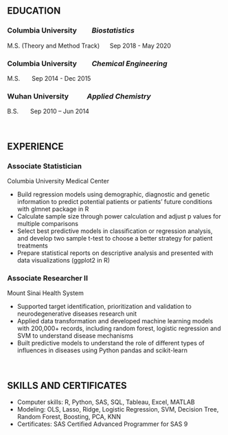 

&nbsp;
&nbsp;
&nbsp;
&nbsp;
&nbsp;
&nbsp;
&nbsp;
&nbsp;
&nbsp;

## EDUCATION

### Columbia University  \ \ \ \ \ \ \ \ *Biostatistics*  <br /> 
M.S. (Theory and Method Track)\ \ \ \ \ \ Sep 2018 - May 2020

### Columbia University  \ \ \ \ \ \ \ \ *Chemical Engineering*  <br />  
M.S. \ \ \ \ \ \ Sep 2014 - Dec 2015

### Wuhan University  \ \ \ \ \ \ \ \ \ \ *Applied Chemistry *  <br /> 
B.S. \ \ \ \ \ \ Sep 2010 – Jun 2014

&nbsp;
&nbsp;
&nbsp;
&nbsp;
&nbsp;
&nbsp;
&nbsp;
&nbsp;
&nbsp;

## EXPERIENCE

### Associate Statistician  
Columbia University Medical Center 

+	Build regression models using demographic, diagnostic and genetic information to predict potential patients or patients' future conditions with glmnet package in R   <br /> 
+	Calculate sample size through power calculation and adjust p values for multiple comparisons   <br /> 
+	Select best predictive models in classification or regression analysis, and develop two sample t-test to choose a better strategy for patient treatments  <br /> 
+	Prepare statistical reports on descriptive analysis and presented with data visualizations (ggplot2 in R)

### Associate Researcher II
Mount Sinai Health System 

+	Supported target identification, prioritization and validation to neurodegenerative diseases research unit   <br /> 
+	Applied data transformation and developed machine learning models with 200,000+ records, including random forest, logistic regression and SVM to understand disease mechanisms     <br /> 
+	Built predictive models to understand the role of different types of influences in diseases using Python pandas and scikit-learn     <br /> 

&nbsp;
&nbsp;
&nbsp;
&nbsp;
&nbsp;
&nbsp;
&nbsp;
&nbsp;
&nbsp;



## SKILLS AND CERTIFICATES

+	Computer skills: R, Python, SAS, SQL, Tableau, Excel, MATLAB         <br />
+	Modeling: OLS, Lasso, Ridge, Logistic Regression, SVM, Decision Tree, Random Forest, Boosting, PCA, KNN      <br />
+	Certificates: SAS Certified Advanced Programmer for SAS 9           <br />

&nbsp;
&nbsp;
&nbsp;
&nbsp;
&nbsp;
&nbsp;
&nbsp;
&nbsp;
&nbsp;



